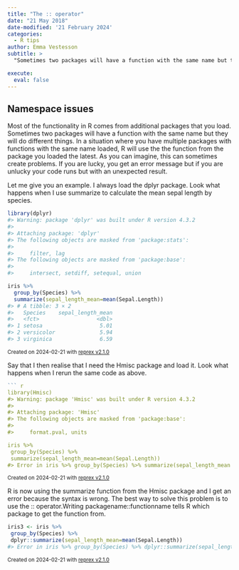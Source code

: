 ```yaml
---
title: "The :: operator"
date: "21 May 2018"
date-modified: '21 February 2024'
categories:
  - R tips
author: Emma Vestesson
subtitle: >
  "Sometimes two packages will have a function with the same name but they will do different things."

execute: 
  eval: false
---
```


## Namespace issues

Most of the functionality in R comes from additional packages that you load. Sometimes two packages will have a function with the same name but they will do different things. In a situation where you have multiple packages with functions with the same name loaded, R will use the the function from the package you loaded the latest. As you can imagine, this can sometimes create problems. If you are lucky, you get an error message but if you are unlucky your code runs but with an unexpected result.

Let me give you an example. I always load the dplyr package. Look what happens when I use summarize to calculate the mean sepal length by species.

```r

library(dplyr)
#> Warning: package 'dplyr' was built under R version 4.3.2
#> 
#> Attaching package: 'dplyr'
#> The following objects are masked from 'package:stats':
#> 
#>     filter, lag
#> The following objects are masked from 'package:base':
#> 
#>     intersect, setdiff, setequal, union

iris %>% 
  group_by(Species) %>% 
  summarize(sepal_length_mean=mean(Sepal.Length))
#> # A tibble: 3 × 2
#>   Species    sepal_length_mean
#>   <fct>                  <dbl>
#> 1 setosa                  5.01
#> 2 versicolor              5.94
#> 3 virginica               6.59

```
<sup>Created on 2024-02-21 with [reprex v2.1.0](https://reprex.tidyverse.org)</sup>


Say that I then realise that I need the Hmisc package and load it. Look what happens when I rerun the same code as above.

```r
``` r
library(Hmisc)
#> Warning: package 'Hmisc' was built under R version 4.3.2
#> 
#> Attaching package: 'Hmisc'
#> The following objects are masked from 'package:base':
#> 
#>     format.pval, units

iris %>% 
 group_by(Species) %>% 
 summarize(sepal_length_mean=mean(Sepal.Length))
#> Error in iris %>% group_by(Species) %>% summarize(sepal_length_mean = mean(Sepal.Length)): could not find function "%>%"
```

<sup>Created on 2024-02-21 with [reprex v2.1.0](https://reprex.tidyverse.org)</sup>

R is now using the summarize function from the Hmisc package and I get an error because the syntax is wrong. The best way to solve this problem is to use the :: operator.Writing packagename::functionname tells R which package to get the function from.

```r
iris3 <- iris %>% 
 group_by(Species) %>% 
 dplyr::summarize(sepal_length_mean=mean(Sepal.Length))
#> Error in iris %>% group_by(Species) %>% dplyr::summarize(sepal_length_mean = mean(Sepal.Length)): could not find function "%>%"
```

<sup>Created on 2024-02-21 with [reprex v2.1.0](https://reprex.tidyverse.org)</sup>
